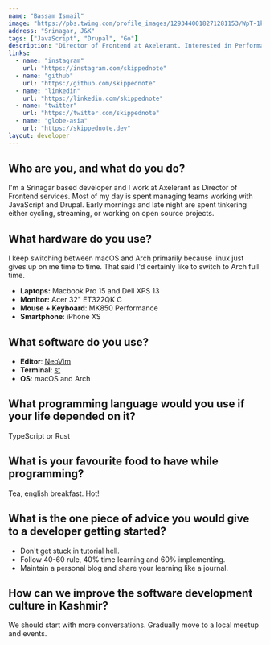 ```yaml
---
name: "Bassam Ismail"
image: "https://pbs.twimg.com/profile_images/1293440018271281153/WpT-1kSL_400x400.png"
address: "Srinagar, J&K"
tags: ["JavaScript", "Drupal", "Go"]
description: "Director of Frontend at Axelerant. Interested in Performance & Rust. Loves Cycling and Cooking."
links:
  - name: "instagram"
    url: "https://instagram.com/skippednote"
  - name: "github"
    url: "https://github.com/skippednote"
  - name: "linkedin"
    url: "https://linkedin.com/skippednote"
  - name: "twitter"
    url: "https://twitter.com/skippednote"
  - name: "globe-asia"
    url: "https://skippednote.dev"
layout: developer
---
```


## Who are you, and what do you do?

I'm a Srinagar based developer and I work at Axelerant as Director of Frontend services. Most of my day is spent managing teams working with JavaScript and Drupal. Early mornings and late night are spent tinkering either cycling, streaming, or working on open source projects.

## What hardware do you use?

I keep switching between macOS and Arch primarily because linux just gives up on me time to time. That said I'd certainly like to switch to Arch full time.

- **Laptops:** Macbook Pro 15 and Dell XPS 13
- **Monitor:** Acer 32" ET322QK C
- **Mouse + Keyboard**: MK850 Performance
- **Smartphone**: iPhone XS

## What software do you use?

- **Editor**: [NeoVim](https://neovim.io/)
- **Terminal**: [st](https://st.suckless.org/)
- **OS**: macOS and Arch

## What programming language would you use if your life depended on it?

TypeScript or Rust

## What is your favourite food to have while programming?

Tea, english breakfast. Hot!

## What is the one piece of advice you would give to a developer getting started?

- Don't get stuck in tutorial hell.
- Follow 40-60 rule, 40% time learning and 60% implementing.
- Maintain a personal blog and share your learning like a journal.

## How can we improve the software development culture in Kashmir?

We should start with more conversations. Gradually move to a local meetup and events.
